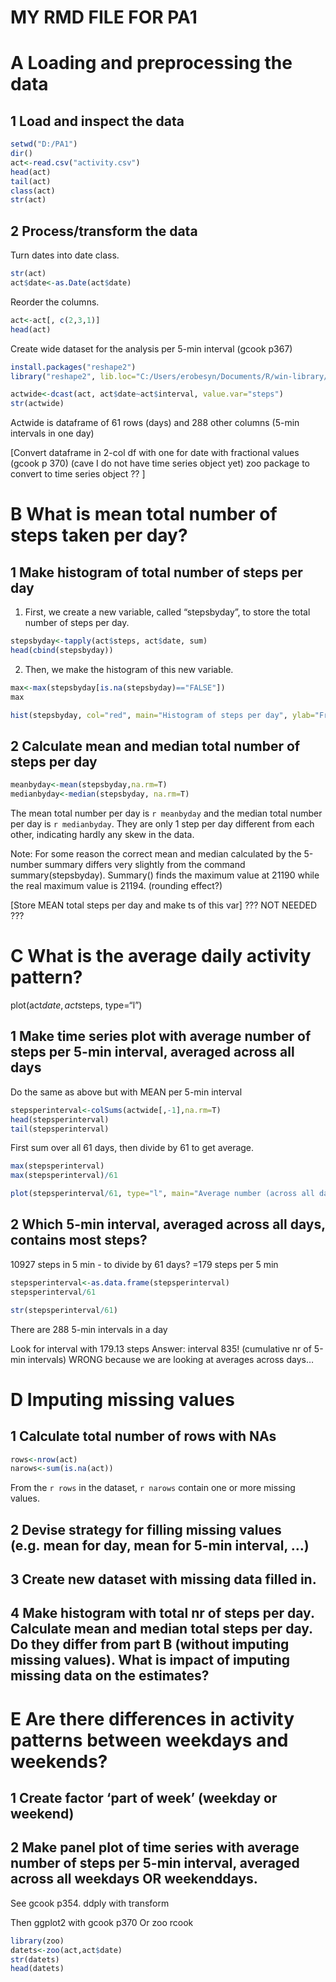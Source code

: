 MY RMD FILE FOR PA1
========================================================

# A Loading and preprocessing the data

## 1 Load and inspect the data

```r
setwd("D:/PA1")
dir()
act<-read.csv("activity.csv")
head(act)
tail(act)
class(act)
str(act)
```

## 2 Process/transform the data

Turn dates into date class.
```r
str(act)
act$date<-as.Date(act$date)
```

Reorder the columns.
```r
act<-act[, c(2,3,1)]
head(act)
```

Create wide dataset for the analysis per 5-min interval (gcook p367)
```r
install.packages("reshape2")
library("reshape2", lib.loc="C:/Users/erobesyn/Documents/R/win-library/3.0")
```

```r
actwide<-dcast(act, act$date~act$interval, value.var="steps")
str(actwide)
```
Actwide is dataframe of 61 rows (days) and 288 other columns (5-min intervals in one day)


[Convert dataframe in 2-col df with one for date with fractional values (gcook p 370)
(cave I do not have time series object yet)
zoo package to convert to time series object ?? ]

# B What is mean total number of steps taken per day?

## 1 Make histogram of total number of steps per day

1. First, we create a new variable, called "stepsbyday", to store the total number of steps per day. 
```r
stepsbyday<-tapply(act$steps, act$date, sum)
head(cbind(stepsbyday))
```

2. Then, we make the histogram of this new variable.  
```r
max<-max(stepsbyday[is.na(stepsbyday)=="FALSE"])
max

hist(stepsbyday, col="red", main="Histogram of steps per day", ylab="Frequency", xlab="Number of steps per day", breaks=20, xlim=c(0,max+3000))
``` 



## 2 Calculate mean and median total number of steps per day

```r
meanbyday<-mean(stepsbyday,na.rm=T)
medianbyday<-median(stepsbyday, na.rm=T)
```

The mean total number per day is `r meanbyday` and the median total number per day is `r medianbyday`.
They are only 1 step per day different from each other, indicating hardly any skew in the data.

Note: For some reason the correct mean and median calculated by the 5-number summary differs very slightly from the command summary(stepsbyday). Summary() finds the maximum value at 21190 while the real maximum value is 21194.  (rounding effect?)


[Store MEAN total steps per day and make ts of this var]  ??? NOT NEEDED ???


# C What is the average daily activity pattern?

plot(act$date, act$steps, type="l")

## 1 Make time series plot with average number of steps per 5-min interval, averaged across all days
Do the same as above but with MEAN per 5-min interval

```r
stepsperinterval<-colSums(actwide[,-1],na.rm=T)
head(stepsperinterval)
tail(stepsperinterval)

``` 

First sum over all 61 days, then divide by 61 to get average.
```r
max(stepsperinterval)
max(stepsperinterval)/61 

plot(stepsperinterval/61, type="l", main="Average number (across all days) of steps per 5-min interval", ylab="Number of steps", xlab="5-min intervals in a day", col="red")
```

## 2 Which 5-min interval, averaged across all days, contains most steps?


10927 steps in 5 min - to divide by 61 days? =179 steps per 5 min

```r
stepsperinterval<-as.data.frame(stepsperinterval)
stepsperinterval/61
```

```r
str(stepsperinterval/61)
```
There are 288 5-min intervals in a day

Look for interval with 179.13 steps
Answer: interval 835! (cumulative nr of 5-min intervals) 
WRONG because we are looking at averages across days...


# D Imputing missing values

## 1 Calculate total number of rows with NAs

```r
rows<-nrow(act)
narows<-sum(is.na(act))
```
From the `r rows` in the dataset, `r narows` contain one or more missing values.

## 2 Devise strategy for filling missing values (e.g. mean for day, mean for 5-min interval, ...)
## 3 Create new dataset with missing data filled in.
## 4 Make histogram with total nr of steps per day. Calculate mean and median total steps per day. Do they differ from part B (without imputing missing values). What is impact of imputing missing data on the estimates?


# E Are there differences in activity patterns between weekdays and weekends?

## 1 Create factor 'part of week' (weekday or weekend)
## 2 Make panel plot of time series with average number of steps per 5-min interval, averaged across all weekdays OR weekenddays.

See gcook p354. ddply with transform

Then ggplot2 with gcook p370
Or zoo rcook 

```r
library(zoo)
datets<-zoo(act,act$date)
str(datets)
head(datets)
```

